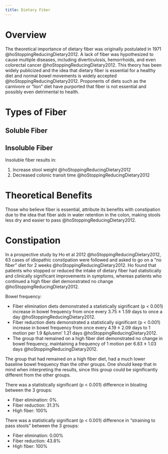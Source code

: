 ```yaml
---
title: Dietary Fiber
---
```


# Overview

The theoretical importance of dietary fiber was originally postulated in 1971 @hoStoppingReducingDietary2012.
A lack of fiber was hypothesized to cause multiple diseases, including diverticulosis, hemorrhoids, and even colorectal cancer @hoStoppingReducingDietary2012.
This theory has been widely publicized and the idea that dietary fiber is essential for a healthy diet and normal bowel movements is widely accepted @hoStoppingReducingDietary2012.
Proponents of diets such as the carnivore or "lion" diet have purported that fiber is not essential and possibly even detrimental to health.

# Types of Fiber

## Soluble Fiber


## Insoluble Fiber

Insoluble fiber results in: 

1. Increase stool weight @hoStoppingReducingDietary2012
1. Decreased colonic transit time @hoStoppingReducingDietary2012

# Theoretical Benefits

Those who believe fiber is essential, attribute its benefits with constipation due to the idea that fiber aids in water retention in the colon, making stools less dry and easier to pass @hoStoppingReducingDietary2012.

# Constipation


In a prospective study by Ho et al 2012 @hoStoppingReducingDietary2012, 63 cases of idiopathic constipation were followed and asked to go on a "no fiber" diet for 2 weeks @hoStoppingReducingDietary2012. 
Ho found that patients who stopped or reduced the intake of dietary fiber had statistically and clinically significant improvements in symptoms, whereas patients who continued a high fiber diet demonstrated no change @hoStoppingReducingDietary2012.

Bowel frequency:

- Fiber elimination diets demonstrated a statistically significant (p < 0.001) increase in bowel frequency from once every 3.75 &plusmn; 1.59 days to once a day @hoStoppingReducingDietary2012.
- Fiber reduction diets demonstrated a statistically significant (p < 0.001) increase in bowel frequency from once every 4.19 &plusmn; 2.09 days to 1 motion per 1.9 &plusmn' 1.21 days @hoStoppingReducingDietary2012.
- The group that remained on a high fiber diet demonstrated no change in bowel frequency, maintaining a frequency of 1 motion per 6.83 &plusmn; 1.03 days @hoStoppingReducingDietary2012.


:::{.callout-caution}
The group that had remained on a high fiber diet, had a much lower baseline bowel frequency than the other groups.
One should keep that in mind when interpreting the results, since this group could be significantly different from the other groups.
:::

There was a statistically significant (p < 0.001) difference in bloating between the 3 groups:

- Fiber elimination: 0%
- Fiber reduction: 31.3%
- High fiber: 100%




There was a statistically significant (p < 0.001) difference in "straining to pass stools" between the 3 groups:

- Fiber elimination: 0.00%
- Fiber reduction: 43.8%
- High fiber: 100%


